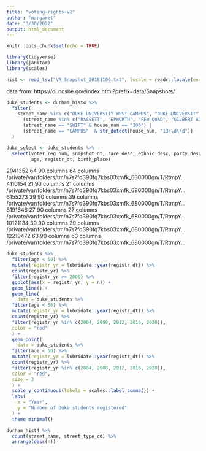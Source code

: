 ```yaml
---
title: "voting-rights-v2"
author: "margaret"
date: "3/30/2022"
output: html_document
---
```


```r
knitr::opts_chunk$set(echo = TRUE)
```

```r
library(tidyverse)
library(janitor)
library(scales)
```


```r
hist <- read_tsv("VR_Snapshot_20181106.txt", locale = readr::locale(encoding = "UTF-16"))
```
data from: https://dl.ncsbe.gov/index.html?prefix=data/Snapshots/


```r
duke_students <- durham_hist4 %>%
  filter(
    street_name %in% c("DUKE UNIVERSITY WEST CAMPUS", "DUKE UNIVERSITY EAST CAMPUS", "TOWERVIEW", "ALEXANDER", "YEARBY") |
      (street_name %in% c("BASSETT", "EPWORTH", "FEW QUAD", "GILBERT ADDOMS", "GILES", "JARVIS", "MAXWELL", "MIRECOURT", "PEGRAM", "RANDOLPH", "RANDOLPH HALL", "ROUND TABLE", "SOUTHGATE", "WAYNE MANOR", "WILSON", "WANNAMAKER") && street_type_cd == "DORM") |
      (street_name == "SWIFT" & house_num == "300") |
      (street_name == "CAMPUS"  & str_detect(house_num, "13\\d\\d"))
  )

duke_select <- duke_students %>%
  select(voter_reg_num, snapshot_dt, race_desc, ethnic_desc, party_desc, sex, 
         age, registr_dt, birth_place)
```



2041352    64 90 columns 64 columns /private/var/folders/tm/n7s7fd390fq7kbs03xmfk_680000gn/T/RtmpY…
4110154    21 90 columns 21 columns /private/var/folders/tm/n7s7fd390fq7kbs03xmfk_680000gn/T/RtmpY…
6155273    39 90 columns 39 columns /private/var/folders/tm/n7s7fd390fq7kbs03xmfk_680000gn/T/RtmpY…
8191646    27 90 columns 27 columns /private/var/folders/tm/n7s7fd390fq7kbs03xmfk_680000gn/T/RtmpY…
10121134  39 90 columns 39 columns /private/var/folders/tm/n7s7fd390fq7kbs03xmfk_680000gn/T/RtmpY…
12219472  63 90 columns 63 columns /private/var/folders/tm/n7s7fd390fq7kbs03xmfk_680000gn/T/RtmpY…


```r
duke_students %>%
  filter(age < 50) %>%
  mutate(registr_yr = lubridate::year(registr_dt)) %>%
  count(registr_yr) %>%
  filter(registr_yr >= 2000) %>%
  ggplot(aes(x = registr_yr, y = n)) +
  geom_line() +
  geom_line(
    data = duke_students %>%
  filter(age < 50) %>%
  mutate(registr_yr = lubridate::year(registr_dt)) %>%
  count(registr_yr) %>%
  filter(registr_yr %in% c(2004, 2008, 2012, 2016, 2020)),
  color = "red"
  ) +
  geom_point(
    data = duke_students %>%
  filter(age < 50) %>%
  mutate(registr_yr = lubridate::year(registr_dt)) %>%
  count(registr_yr) %>%
  filter(registr_yr %in% c(2004, 2008, 2012, 2016, 2020)),
  color = "red",
  size = 3
  ) +
  scale_y_continuous(labels = scales::label_comma()) +
  labs(
    x = "Year",
    y = "Number of Duke students registered"
  ) +
  theme_minimal()
```

```r
durham_hist4 %>%
  count(street_name, street_type_cd) %>%
  arrange(desc(n))
```



